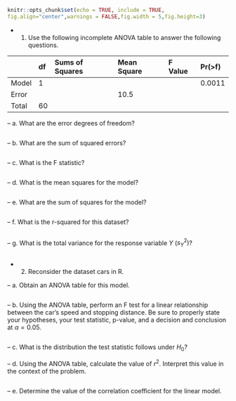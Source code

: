 
```{r setup, include=FALSE}
knitr::opts_chunk$set(echo = TRUE, include = TRUE,
fig.align="center",warnings = FALSE,fig.width = 5,fig.height=3)
```

- 1. Use the following incomplete ANOVA table to answer the following questions.

|     |df    |Sums of Squares  |Mean Square  |F Value  |Pr(>f)   |
|-----|:-----|:----------------|:------------|:--------|:--------|
|Model|1 |             | | | 0.0011 |
|Error||  |10.5  |         |         |
|Total|60| |             |         |         |   

-- a. What are the error degrees of freedom?
```{r}
```

-- b. What are the sum of squared errors?
```{r}
```

-- c. What is the F statistic?
```{r}
```

-- d. What is the mean squares for the model?
```{r}
```

-- e. What are the sum of squares for the model?
```{r}
```

-- f. What is the r-squared for this dataset?
```{r}
```

-- g. What is the total variance for the response variable $Y$ ($s_Y^2$)?
```{r}
```

- 2. Reconsider the dataset cars in R.

-- a. Obtain an ANOVA table for this model.  
```{r}
```

-- b. Using the ANOVA table, perform an F test for a linear relationship between the car's speed and stopping distance.  Be sure to properly state your hypotheses, your test statistic, p-value, and a decision and conclusion at $\alpha = 0.05$.
```{r}
```

-- c. What is the distribution the test statistic follows under $H_0$?

-- d. Using the ANOVA table, calculate the value of $r^2$.  Interpret this value in the context of the problem.
```{r}
```

-- e. Determine the value of the correlation coefficient for the linear model.
```{r}
```


